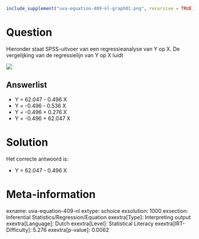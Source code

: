 ```r
include_supplement("uva-equation-409-nl-graph01.png", recursive = TRUE)
```

Question
========

Hieronder staat SPSS-uitvoer van een regressieanalyse van Y op X. De
vergelijking van de regressielijn van Y op X luidt

![](uva-equation-409-nl-graph01.png)

Answerlist
----------

* Y = 62.047 - 0.496 X
* Y = -0.496 - 0.536 X
* Y = -0.496 + 0.276 X
* Y = -0.496 + 62.047 X

Solution
========

Het correcte antwoord is: 

* Y = 62.047 - 0.496 X

Meta-information
================
exname: uva-equation-409-nl
extype: schoice
exsolution: 1000
exsection: Inferential Statistics/Regression/Equation
exextra[Type]: Interpreting output
exextra[Language]: Dutch
exextra[Level]: Statistical Literacy
exextra[IRT-Difficulty]: 5.276
exextra[p-value]: 0.0062
